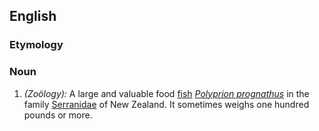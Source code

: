 ==English==

===Etymology===
{{rfe}}

===Noun===
{{en-noun}}

#''(Zoölogy):'' A large and valuable food [[fish]] ''[[Polyprion prognathus]]'' in the family [[Serranidae]] of New Zealand. It sometimes weighs one hundred pounds or more.